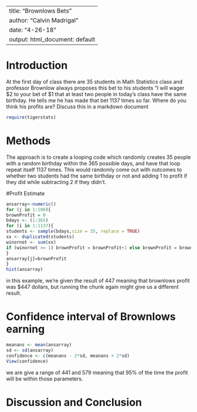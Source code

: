 ---
title: "Brownlows Bets"
author: "Calvin Madrigal"
date: "4-26-18"
output: html_document: default
 ---

<!-- We recommend you use git branches -- create a separate branch for each major section i.e. Introduction, Methods, Results, Inferential Results, and Discussion and Conclusions - leave the YAML block untouched until the final merge where you put in your own name !-->

# Introduction

<!--In this section you explain what you are trying to show.  Where did the data come from?  What is the research or other question you are trying to answer?!-->

 At the first day of class there are 35 students in Math Statistics class and professor Brownlow always proposes this bet to his students "I will wager $2 to your bet of $1 that at least two people in today's class have  the same birthday.  He tells me he has made that bet 1137 times so far. Where do you think his profits are? Discuss this in a markdown document

```{r,include=FALSE}
require(tigerstats)
```


# Methods

<!--Decide on your methods:  In this section explain the approach you will take to attack the issue --- how will you decide on a likely estimate of professor Brownlow's earnings or losses after 1137 bets. Also explain how you construct a 95% confidence interval about your estimate of his winnings !-->

The approach is to create a looping code which randomly creates 35 people with a random birthday within the 365 possible days, and have that loop repeat itself  1137 times. This would randomly come out with outcomes to whether two students had the same birthday or not and adding 1 to profit if they did while subtracting 2 if they didn't.

#Profit Estimate

<!--Explain and display the results of your method of coming up with the estimate of professor Brownlows betting!-->

```{r}
ansarray<-numeric()
for (j in 1:100){
brownProfit = 0
bdays <- (1:365)
for (i in 1:1137){
students <- sample(bdays,size = 35, replace = TRUE)
xx <- duplicated(students)
winornot <- sum(xx)
if (winornot >= 1) brownProfit = brownProfit+1 else brownProfit = brownProfit -2
}
ansarray[j]=brownProfit
}
hist(ansarray)
```

in this example, we're given the result of 447 meaning that brownlows profit was $447 dollars, but running the chunk again might give us a different result.

# Confidence interval of Brownlows earning

<!--Explain and display your method of coming up with a 95% confidence interval of  professor Brownlows-->

```{r}
meanans <- mean(ansarray)
sd <- sd(ansarray)
confidence <- c(meanans - 2*sd, meanans + 2*sd)
View(confidence)
```

we are give a range of 441 and 579 meaning that 95% of the time the profit will be within those parameters.

# Discussion and Conclusion

<!--Discussion and conclusion here.  If professor Brownlow is consistantly making or losing money how could he change his payout so that his profits center on zero?  Also discuss what size his class should be in order to have his current scheme balance at zero profit.!-->

